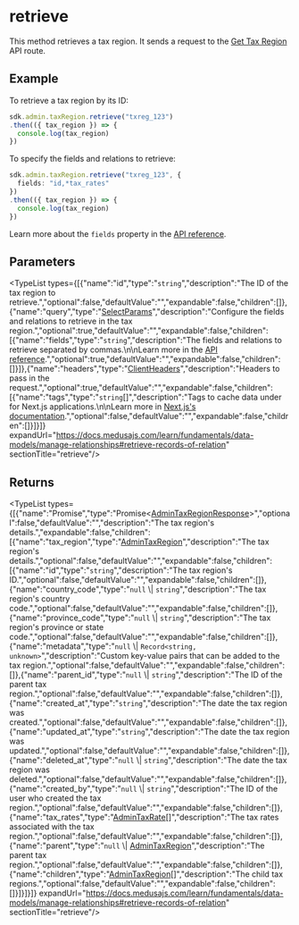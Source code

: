 
# retrieve

This method retrieves a tax region. It sends a request to the
[Get Tax Region](https://docs.medusajs.com/api/admin#tax-regions\_gettaxregionsid)
API route.

## Example

To retrieve a tax region by its ID:

```ts
sdk.admin.taxRegion.retrieve("txreg_123")
.then(({ tax_region }) => {
  console.log(tax_region)
})
```

To specify the fields and relations to retrieve:

```ts
sdk.admin.taxRegion.retrieve("txreg_123", {
  fields: "id,*tax_rates"
})
.then(({ tax_region }) => {
  console.log(tax_region)
})
```

Learn more about the `fields` property in the [API reference](https://docs.medusajs.com/api/admin#select-fields-and-relations).

## Parameters

<TypeList types={[{"name":"id","type":"`string`","description":"The ID of the tax region to retrieve.","optional":false,"defaultValue":"","expandable":false,"children":[]},{"name":"query","type":"[SelectParams](../../../../../types/HttpTypes/interfaces/types.HttpTypes.SelectParams/page.mdx)","description":"Configure the fields and relations to retrieve in the tax region.","optional":true,"defaultValue":"","expandable":false,"children":[{"name":"fields","type":"`string`","description":"The fields and relations to retrieve separated by commas.\n\nLearn more in the [API reference](https://docs.medusajs.com/api/store#select-fields-and-relations).","optional":true,"defaultValue":"","expandable":false,"children":[]}]},{"name":"headers","type":"[ClientHeaders](../../../types/js_sdk.admin.ClientHeaders/page.mdx)","description":"Headers to pass in the request.","optional":true,"defaultValue":"","expandable":false,"children":[{"name":"tags","type":"`string`[]","description":"Tags to cache data under for Next.js applications.\n\nLearn more in [Next.js's documentation](https://nextjs.org/docs/app/building-your-application/caching#fetch-optionsnexttags-and-revalidatetag).","optional":false,"defaultValue":"","expandable":false,"children":[]}]}]} expandUrl="https://docs.medusajs.com/learn/fundamentals/data-models/manage-relationships#retrieve-records-of-relation" sectionTitle="retrieve"/>

## Returns

<TypeList types={[{"name":"Promise","type":"Promise&#60;[AdminTaxRegionResponse](../../../../../types/HttpTypes/interfaces/types.HttpTypes.AdminTaxRegionResponse/page.mdx)&#62;","optional":false,"defaultValue":"","description":"The tax region's details.","expandable":false,"children":[{"name":"tax_region","type":"[AdminTaxRegion](../../../../../types/HttpTypes/interfaces/types.HttpTypes.AdminTaxRegion/page.mdx)","description":"The tax region's details.","optional":false,"defaultValue":"","expandable":false,"children":[{"name":"id","type":"`string`","description":"The tax region's ID.","optional":false,"defaultValue":"","expandable":false,"children":[]},{"name":"country_code","type":"`null` \\| `string`","description":"The tax region's country code.","optional":false,"defaultValue":"","expandable":false,"children":[]},{"name":"province_code","type":"`null` \\| `string`","description":"The tax region's province or state code.","optional":false,"defaultValue":"","expandable":false,"children":[]},{"name":"metadata","type":"`null` \\| `Record<string, unknown>`","description":"Custom key-value pairs that can be added to the tax region.","optional":false,"defaultValue":"","expandable":false,"children":[]},{"name":"parent_id","type":"`null` \\| `string`","description":"The ID of the parent tax region.","optional":false,"defaultValue":"","expandable":false,"children":[]},{"name":"created_at","type":"`string`","description":"The date the tax region was created.","optional":false,"defaultValue":"","expandable":false,"children":[]},{"name":"updated_at","type":"`string`","description":"The date the tax region was updated.","optional":false,"defaultValue":"","expandable":false,"children":[]},{"name":"deleted_at","type":"`null` \\| `string`","description":"The date the tax region was deleted.","optional":false,"defaultValue":"","expandable":false,"children":[]},{"name":"created_by","type":"`null` \\| `string`","description":"The ID of the user who created the tax region.","optional":false,"defaultValue":"","expandable":false,"children":[]},{"name":"tax_rates","type":"[AdminTaxRate](../../../../../types/HttpTypes/interfaces/types.HttpTypes.AdminTaxRate/page.mdx)[]","description":"The tax rates associated with the tax region.","optional":false,"defaultValue":"","expandable":false,"children":[]},{"name":"parent","type":"`null` \\| [AdminTaxRegion](../../../../../types/HttpTypes/interfaces/types.HttpTypes.AdminTaxRegion/page.mdx)","description":"The parent tax region.","optional":false,"defaultValue":"","expandable":false,"children":[]},{"name":"children","type":"[AdminTaxRegion](../../../../../types/HttpTypes/interfaces/types.HttpTypes.AdminTaxRegion/page.mdx)[]","description":"The child tax regions.","optional":false,"defaultValue":"","expandable":false,"children":[]}]}]}]} expandUrl="https://docs.medusajs.com/learn/fundamentals/data-models/manage-relationships#retrieve-records-of-relation" sectionTitle="retrieve"/>
